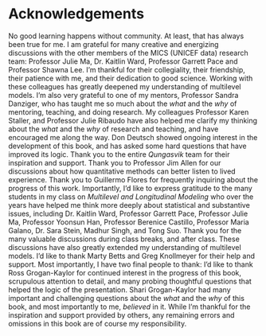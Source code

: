 # Acknowledgements {.unnumbered}  

No good learning happens without community. At least, that has always been true for me. I am grateful for many creative and energizing discussions with the other members of the MICS (UNICEF data) research team: Professor Julie Ma, Dr. Kaitlin Ward, Professor Garrett Pace and Professor Shawna Lee. I'm thankful for their collegiality, their friendship, their patience with me, and their dedication to good science. Working with these colleagues has greatly deepened my understanding of multilevel models. I'm also very grateful to one of my mentors, Professor Sandra Danziger, who has taught me so much about the *what* and the *why* of mentoring, teaching, and doing research. My colleagues Professor Karen Staller, and Professor Julie Ribaudo have also helped me clarify my thinking about the *what* and the *why* of research and teaching, and have encouraged me along the way. Don Deutsch showed ongoing interest in the development of this book, and has asked some hard questions that have improved its logic. Thank you to the entire *Qungasvik* team for their inspiration and support. Thank you to Professor Jim Allen for our discussions about how quantitative methods can better listen to lived experience. Thank you to Guillermo Flores for frequently inquiring about the progress of this work. Importantly, I'd like to express gratitude to the many students in my class on *Multilevel and Longitudinal Modeling* who over the years have helped me think more deeply about statistical and substantive issues, including Dr. Kaitlin Ward, Professor Garrett Pace, Professor Julie Ma, Professor Yoonsun Han, Professor Berenice Castillo, Professor Maria Galano, Dr. Sara Stein, Madhur Singh, and Tong Suo. Thank you for the many valuable discussions during class breaks, and after class. These discussions have also greatly extended my understanding of multilevel models. I'd like to thank Marty Betts and Greg Knollmeyer for their help and support. Most importantly, I have two final people to thank: I'd like to thank Ross Grogan-Kaylor for continued interest in the progress of this book, scrupulous attention to detail, and many probing thoughtful questions that helped the logic of the presentation. Shari Grogan-Kaylor had many important and challenging questions about the *what* and the *why* of this book, and most importantly to me, *believed* in it. While I'm thankful for the inspiration and support provided by others, any remaining errors and omissions in this book are of course my responsibility.
